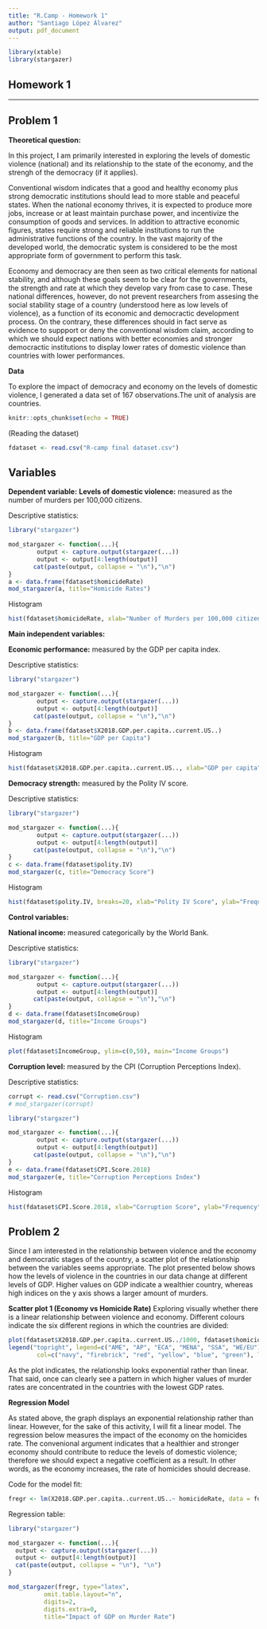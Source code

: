 ```yaml
---
title: "R.Camp - Homework 1"
author: "Santiago López Álvarez"
output: pdf_document
---
```

```r
library(xtable)
library(stargazer)
```
Homework 1 
-------------
-------------

**Problem 1**
-------------

**Theoretical question:**

In this project, I am primarily interested in exploring the levels of domestic violence (national) and its relationship to the state of the economy, and the strengh of the democracy (if it applies).  

Conventional wisdom indicates that a good and healthy economy plus strong democratic institutions should lead to more stable and peaceful states. When the national economy thrives, it is expected to produce more jobs, increase or at least maintain purchase power, and incentivize the consumption of goods and services. In addition to attractive economic figures, states require strong and reliable institutions to run the administrative functions of the country. In the vast majority of the developed world, the democratic system is considered to be the most appropriate form of government to perform this task.

Economy and democracy are then seen as two critical elements for national stability, and although these goals seem to be clear for the governments, the strength and rate at which they develop vary from case to case. These national differences, however, do not prevent researchers from assesing the social stability stage of a country (understood here as low levels of violence), as a function of its economic and democractic development process. On the contrary, these differences should in fact serve as evidence to suppport or deny the conventional wisdom claim, according to which we should  expect nations with better economies and stronger democractic institutions to display lower rates of domestic violence than countries with lower performances. 

**Data**

To explore the impact of democracy and economy on the levels of domestic violence, I generated a data set of 167 observations.The unit of analysis are countries. 


```r
knitr::opts_chunk$set(echo = TRUE)
```

(Reading the dataset)
```r
fdataset <- read.csv("R-camp final dataset.csv")
```

**Variables**
-------------

**Dependent variable:**
**Levels of domestic violence:** measured as the number of murders per 100,000 citizens. 

Descriptive statistics:

```r
library("stargazer")

mod_stargazer <- function(...){
        output <- capture.output(stargazer(...))
        output <- output[4:length(output)]
       cat(paste(output, collapse = "\n"),"\n")
}
a <- data.frame(fdataset$homicideRate)
mod_stargazer(a, title="Homicide Rates")
```

Histogram
```r
hist(fdataset$homicideRate, xlab="Number of Murders per 100,000 citizens", ylab="Frequency", xlim=c(0, 100), main="Homicide Rate")
```


**Main independent variables:**

**Economic performance:** measured by the GDP per capita index.

Descriptive statistics:

```r
library("stargazer")

mod_stargazer <- function(...){
        output <- capture.output(stargazer(...))
        output <- output[4:length(output)]
       cat(paste(output, collapse = "\n"),"\n")
}
b <- data.frame(fdataset$X2018.GDP.per.capita..current.US..)
mod_stargazer(b, title="GDP per Capita")
```

Histogram

```r
hist(fdataset$X2018.GDP.per.capita..current.US.., xlab="GDP per capita", ylab="Frequency", main="Economic Performance") 
```
        
**Democracy strength:** measured by the Polity IV score. 

Descriptive statistics:

```r
library("stargazer")

mod_stargazer <- function(...){
        output <- capture.output(stargazer(...))
        output <- output[4:length(output)]
       cat(paste(output, collapse = "\n"),"\n")
}
c <- data.frame(fdataset$polity.IV)
mod_stargazer(c, title="Democracy Score")
```

Histogram

```r
hist(fdataset$polity.IV, breaks=20, xlab="Polity IV Score", ylab="Frequency", main="Democracy Strenght") 
```

**Control variables:**

**National income:** measured categorically by the World Bank.

Descriptive statistics:

```r
library("stargazer")

mod_stargazer <- function(...){
        output <- capture.output(stargazer(...))
        output <- output[4:length(output)]
       cat(paste(output, collapse = "\n"),"\n")
}
d <- data.frame(fdataset$IncomeGroup)
mod_stargazer(d, title="Income Groups")
```

Histogram
```r
plot(fdataset$IncomeGroup, ylim=c(0,50), main="Income Groups")
```

**Corruption level:** measured by the CPI (Corruption Perceptions Index).

Descriptive statistics:

```r
corrupt <- read.csv("Corruption.csv")
# mod_stargazer(corrupt)
```

```r
library("stargazer")

mod_stargazer <- function(...){
        output <- capture.output(stargazer(...))
        output <- output[4:length(output)]
       cat(paste(output, collapse = "\n"),"\n")
}
e <- data.frame(fdataset$CPI.Score.2018)
mod_stargazer(e, title="Corruption Perceptions Index")
```

Histogram
```r
hist(fdataset$CPI.Score.2018, xlab="Corruption Score", ylab="Frequency", main="Corruption Levels", xlim=c(0,100)) 
```

**Problem 2**
-------------

Since I am interested in the relationship between violence and the economy and democratic stages of the country, a scatter plot of the relationship between the variables seems appropriate. The plot presented below shows how the levels of violence in the countries in our data change at different levels of GDP. Higher values on GDP indicate a wealthier country, whereas high indices on the y axis shows a larger amount of murders. 

**Scatter plot 1 (Economy vs Homicide Rate)**
Exploring visually whether there is a linear relationship between violence and economy. Different colours indicate the six different regions in which the countries are divided:

```r
plot(fdataset$X2018.GDP.per.capita..current.US../1000, fdataset$homicideRate, ylab= "Homicide Rate", xlab= "GDP per capita", ylim=c(0,100), col=fdataset$Region.x, main = "Impact of Economy on Homicide Rates")
legend("topright", legend=c("AME", "AP", "ECA", "MENA", "SSA", "WE/EU"),            
        col=c("navy", "firebrick", "red", "yellow", "blue", "green"), lty=c(2,2)) 
```

As the plot indicates, the relationship looks exponential rather than linear. That said, once can clearly see a pattern in which higher values of murder rates are concentrated in the countries with the lowest GDP rates. 

**Regression Model**

As stated above, the graph displays an exponential relationship rather than linear. However, for the sake of this activity, I will fit a linear model. The regression below measures the impact of the economy on the  homicides rate. The convenional argument indicates that a healthier and stronger economy should contribute to reduce the levels of domestic violence; therefore we should expect a negative coefficient as a result. In other words, as the economy increases, the rate of homicides should decrease.  

Code for the model fit:
```r
fregr <- lm(X2018.GDP.per.capita..current.US..~ homicideRate, data = fdataset)
```

Regression table:

```r
library("stargazer")

mod_stargazer <- function(...){
  output <- capture.output(stargazer(...))
  output <- output[4:length(output)]
  cat(paste(output, collapse = "\n"), "\n")
}

mod_stargazer(fregr, type="latex",
          omit.table.layout="n", 
          digits=2, 
          digits.extra=0, 
          title="Impact of GDP on Murder Rate")
```

